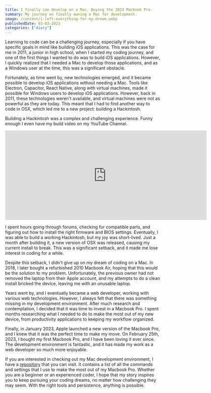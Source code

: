 ```yaml
---
title: I finally can develop on a Mac. Buying the 2023 Macbook Pro.
summary: My journey on finally owning a Mac for development.
image: /content/i-left-everything-for-my-dream.webp
publishedDate: 03-03-2023
categories: ["diary"]
---
```


Learning to code can be a challenging journey, especially if you have specific goals in mind like building iOS applications. This was the case for me in 2011, a junior in high school, when I started my coding journey, and one of the first things I wanted to do was to build iOS applications. However, I quickly realized that I needed a Mac to develop those applications, and as a Windows user at the time, this was a significant obstacle.

Fortunately, as time went by, new technologies emerged, and it became possible to develop iOS applications without needing a Mac. Tools like Electron, Capacitor, React Native, along with virtual machines, made it possible for Windows users to develop iOS applications. However, back in 2011, these technologies weren't available, and virtual machines were not as powerful as they are today. This meant that I had to find another way to code in OSX, which led me to a new project: building a Hackintosh.

Building a Hackintosh was a complex and challenging experience. Funny enough I even have my build video on my YouTube Channel.

<iframe
    width="655"
    height="291"
    src="https://www.youtube.com/embed/cjF6VfgY1XM"
    title="Sushii&#39;s Hackintosh Prodigy - Editing/Gaming - 2nd Build - Timelapse"
    frameborder="0"
    allow="accelerometer; autoplay; clipboard-write; encrypted-media; gyroscope; picture-in-picture; web-share"
    className="w-full h-96 my-4"
    allowfullscreen
></iframe>

I spent hours going through forums, checking for compatible parts, and figuring out how to install the right firmware and BIOS settings. Eventually, I was able to build a working Hackintosh, but my joy was short-lived. Just a month after building it, a new version of OSX was released, causing my current install to break. This was a significant setback, and it made me lose interest in coding for a while.

Despite this setback, I didn't give up on my dream of coding on a Mac. In 2018, I later bought a refurbished 2010 Macbook Air, hoping that this would be the solution to my problem. Unfortunately, the previous owner had not removed the laptop from their Apple account, and my attempts to do a clean install bricked the device, leaving me with an unusable laptop.

Years went by, and I eventually became a web developer, working with various web technologies. However, I always felt that there was something missing in my development environment. After much research and contemplation, I decided that it was time to invest in a Macbook Pro. I spent months researching what I needed to do to make the most out of my new device, from productivity applications to keeping my workflow organized.

Finally, in January 2023, Apple launched a new version of the Macbook Pro, and I knew that it was the perfect time to make my move. On February 25th, 2023, I bought my first Macbook Pro, and I have been loving it ever since. The development environment is fantastic, and it has made my work as a web developer so much more enjoyable.

If you are interested in checking out my Mac development environment, I have a [repository](https://github.com/xjkbro/mac-2023-setup) that you can visit. It contains a list of all the commands and settings that I use to make the most out of my Macbook Pro. Whether you are a beginner or an experienced coder, I hope that my story inspires you to keep pursuing your coding dreams, no matter how challenging they may seem. With the right tools and persistence, anything is possible.
